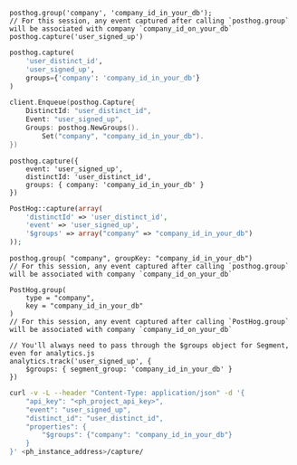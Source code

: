 <MultiLanguage>

```js-web
posthog.group('company', 'company_id_in_your_db');
// For this session, any event captured after calling `posthog.group` will be associated with company `company_id_on_your_db`
posthog.capture('user_signed_up')
```

```python
posthog.capture(
    'user_distinct_id',
    'user_signed_up',
    groups={'company': 'company_id_in_your_db'}
)
```

```go
client.Enqueue(posthog.Capture{
    DistinctId: "user_distinct_id",
    Event: "user_signed_up",
    Groups: posthog.NewGroups().
        Set("company", "company_id_in_your_db").
})
```

```node
posthog.capture({
    event: 'user_signed_up',
    distinctId: 'user_distinct_id',
    groups: { company: 'company_id_in_your_db' }
})
```

```php
PostHog::capture(array(
    'distinctId' => 'user_distinct_id',
    'event' => 'user_signed_up',
    '$groups' => array("company" => "company_id_in_your_db")
));
```

```iOS
posthog.group( "company", groupKey: "company_id_in_your_db")
// For this session, any event captured after calling `posthog.group` will be associated with company `company_id_on_your_db`
```

```Android
PostHog.group(
    type = "company", 
    key = "company_id_in_your_db"
)
// For this session, any event captured after calling `PostHog.group` will be associated with company `company_id_on_your_db`
```

```segment
// You'll always need to pass through the $groups object for Segment, even for analytics.js
analytics.track('user_signed_up', {
    $groups: { segment_group: 'company_id_in_your_db' }
})
```

```bash
curl -v -L --header "Content-Type: application/json" -d '{
    "api_key": "<ph_project_api_key>",
    "event": "user_signed_up",
    "distinct_id": "user_distinct_id",
    "properties": {
        "$groups": {"company": "company_id_in_your_db"}
    }
}' <ph_instance_address>/capture/
```

</MultiLanguage>